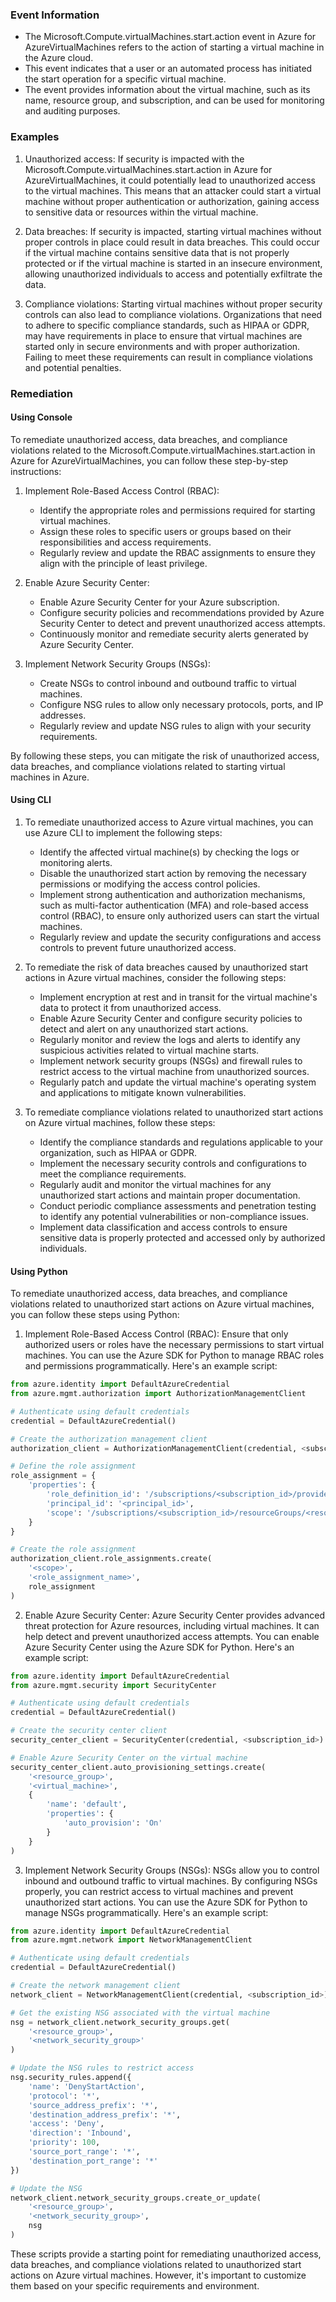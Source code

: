 
### Event Information

- The Microsoft.Compute.virtualMachines.start.action event in Azure for AzureVirtualMachines refers to the action of starting a virtual machine in the Azure cloud.
- This event indicates that a user or an automated process has initiated the start operation for a specific virtual machine.
- The event provides information about the virtual machine, such as its name, resource group, and subscription, and can be used for monitoring and auditing purposes.


### Examples

1. Unauthorized access: If security is impacted with the Microsoft.Compute.virtualMachines.start.action in Azure for AzureVirtualMachines, it could potentially lead to unauthorized access to the virtual machines. This means that an attacker could start a virtual machine without proper authentication or authorization, gaining access to sensitive data or resources within the virtual machine.

2. Data breaches: If security is impacted, starting virtual machines without proper controls in place could result in data breaches. This could occur if the virtual machine contains sensitive data that is not properly protected or if the virtual machine is started in an insecure environment, allowing unauthorized individuals to access and potentially exfiltrate the data.

3. Compliance violations: Starting virtual machines without proper security controls can also lead to compliance violations. Organizations that need to adhere to specific compliance standards, such as HIPAA or GDPR, may have requirements in place to ensure that virtual machines are started only in secure environments and with proper authorization. Failing to meet these requirements can result in compliance violations and potential penalties.

### Remediation

#### Using Console

To remediate unauthorized access, data breaches, and compliance violations related to the Microsoft.Compute.virtualMachines.start.action in Azure for AzureVirtualMachines, you can follow these step-by-step instructions:

1. Implement Role-Based Access Control (RBAC): 
   - Identify the appropriate roles and permissions required for starting virtual machines.
   - Assign these roles to specific users or groups based on their responsibilities and access requirements.
   - Regularly review and update the RBAC assignments to ensure they align with the principle of least privilege.

2. Enable Azure Security Center:
   - Enable Azure Security Center for your Azure subscription.
   - Configure security policies and recommendations provided by Azure Security Center to detect and prevent unauthorized access attempts.
   - Continuously monitor and remediate security alerts generated by Azure Security Center.

3. Implement Network Security Groups (NSGs):
   - Create NSGs to control inbound and outbound traffic to virtual machines.
   - Configure NSG rules to allow only necessary protocols, ports, and IP addresses.
   - Regularly review and update NSG rules to align with your security requirements.

By following these steps, you can mitigate the risk of unauthorized access, data breaches, and compliance violations related to starting virtual machines in Azure.

#### Using CLI

1. To remediate unauthorized access to Azure virtual machines, you can use Azure CLI to implement the following steps:
   - Identify the affected virtual machine(s) by checking the logs or monitoring alerts.
   - Disable the unauthorized start action by removing the necessary permissions or modifying the access control policies.
   - Implement strong authentication and authorization mechanisms, such as multi-factor authentication (MFA) and role-based access control (RBAC), to ensure only authorized users can start the virtual machines.
   - Regularly review and update the security configurations and access controls to prevent future unauthorized access.

2. To remediate the risk of data breaches caused by unauthorized start actions in Azure virtual machines, consider the following steps:
   - Implement encryption at rest and in transit for the virtual machine's data to protect it from unauthorized access.
   - Enable Azure Security Center and configure security policies to detect and alert on any unauthorized start actions.
   - Regularly monitor and review the logs and alerts to identify any suspicious activities related to virtual machine starts.
   - Implement network security groups (NSGs) and firewall rules to restrict access to the virtual machine from unauthorized sources.
   - Regularly patch and update the virtual machine's operating system and applications to mitigate known vulnerabilities.

3. To remediate compliance violations related to unauthorized start actions on Azure virtual machines, follow these steps:
   - Identify the compliance standards and regulations applicable to your organization, such as HIPAA or GDPR.
   - Implement the necessary security controls and configurations to meet the compliance requirements.
   - Regularly audit and monitor the virtual machines for any unauthorized start actions and maintain proper documentation.
   - Conduct periodic compliance assessments and penetration testing to identify any potential vulnerabilities or non-compliance issues.
   - Implement data classification and access controls to ensure sensitive data is properly protected and accessed only by authorized individuals.

#### Using Python

To remediate unauthorized access, data breaches, and compliance violations related to unauthorized start actions on Azure virtual machines, you can follow these steps using Python:

1. Implement Role-Based Access Control (RBAC): Ensure that only authorized users or roles have the necessary permissions to start virtual machines. You can use the Azure SDK for Python to manage RBAC roles and permissions programmatically. Here's an example script:

```python
from azure.identity import DefaultAzureCredential
from azure.mgmt.authorization import AuthorizationManagementClient

# Authenticate using default credentials
credential = DefaultAzureCredential()

# Create the authorization management client
authorization_client = AuthorizationManagementClient(credential, <subscription_id>)

# Define the role assignment
role_assignment = {
    'properties': {
        'role_definition_id': '/subscriptions/<subscription_id>/providers/Microsoft.Authorization/roleDefinitions/<role_definition_id>',
        'principal_id': '<principal_id>',
        'scope': '/subscriptions/<subscription_id>/resourceGroups/<resource_group>/providers/Microsoft.Compute/virtualMachines/<virtual_machine>'
    }
}

# Create the role assignment
authorization_client.role_assignments.create(
    '<scope>',
    '<role_assignment_name>',
    role_assignment
)
```

2. Enable Azure Security Center: Azure Security Center provides advanced threat protection for Azure resources, including virtual machines. It can help detect and prevent unauthorized access attempts. You can enable Azure Security Center using the Azure SDK for Python. Here's an example script:

```python
from azure.identity import DefaultAzureCredential
from azure.mgmt.security import SecurityCenter

# Authenticate using default credentials
credential = DefaultAzureCredential()

# Create the security center client
security_center_client = SecurityCenter(credential, <subscription_id>)

# Enable Azure Security Center on the virtual machine
security_center_client.auto_provisioning_settings.create(
    '<resource_group>',
    '<virtual_machine>',
    {
        'name': 'default',
        'properties': {
            'auto_provision': 'On'
        }
    }
)
```

3. Implement Network Security Groups (NSGs): NSGs allow you to control inbound and outbound traffic to virtual machines. By configuring NSGs properly, you can restrict access to virtual machines and prevent unauthorized start actions. You can use the Azure SDK for Python to manage NSGs programmatically. Here's an example script:

```python
from azure.identity import DefaultAzureCredential
from azure.mgmt.network import NetworkManagementClient

# Authenticate using default credentials
credential = DefaultAzureCredential()

# Create the network management client
network_client = NetworkManagementClient(credential, <subscription_id>)

# Get the existing NSG associated with the virtual machine
nsg = network_client.network_security_groups.get(
    '<resource_group>',
    '<network_security_group>'
)

# Update the NSG rules to restrict access
nsg.security_rules.append({
    'name': 'DenyStartAction',
    'protocol': '*',
    'source_address_prefix': '*',
    'destination_address_prefix': '*',
    'access': 'Deny',
    'direction': 'Inbound',
    'priority': 100,
    'source_port_range': '*',
    'destination_port_range': '*'
})

# Update the NSG
network_client.network_security_groups.create_or_update(
    '<resource_group>',
    '<network_security_group>',
    nsg
)
```

These scripts provide a starting point for remediating unauthorized access, data breaches, and compliance violations related to unauthorized start actions on Azure virtual machines. However, it's important to customize them based on your specific requirements and environment.

